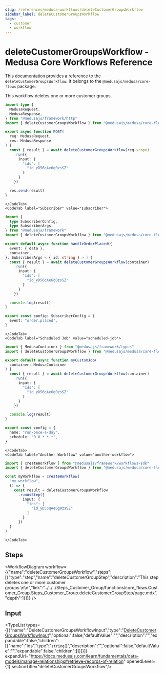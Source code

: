 ```yaml
---
slug: /references/medusa-workflows/deleteCustomerGroupsWorkflow
sidebar_label: deleteCustomerGroupsWorkflow
tags:
  - customer
  - workflow
---
```



# deleteCustomerGroupsWorkflow - Medusa Core Workflows Reference

This documentation provides a reference to the `deleteCustomerGroupsWorkflow`. It belongs to the `@medusajs/medusa/core-flows` package.

This workflow deletes one or more customer groups.

<SourceCodeLink link="https://github.com/medusajs/medusa/blob/1b86c17b7293f3b810c062d78ec6ef563f968366/packages/core/core-flows/src/customer-group/workflows/delete-customer-groups.ts#L10" />

<CodeTabs group="workflow-exection">
    <CodeTab label="API Route" value="api-route">
    
```ts title="src/api/workflow/route.ts"
import type {
  MedusaRequest,
  MedusaResponse,
} from "@medusajs/framework/http"
import { deleteCustomerGroupsWorkflow } from "@medusajs/medusa/core-flows"

export async function POST(
  req: MedusaRequest,
  res: MedusaResponse
) {
  const { result } = await deleteCustomerGroupsWorkflow(req.scope)
    .run({
      input: {
        "ids": [
          "id_yD56qAe6g0zsSZ"
        ]
      }
    })

  res.send(result)
}
```

    </CodeTab>
    <CodeTab label="Subscriber" value="subscriber">
    
```ts title="src/subscribers/order-placed.ts"
import {
  type SubscriberConfig,
  type SubscriberArgs,
} from "@medusajs/framework"
import { deleteCustomerGroupsWorkflow } from "@medusajs/medusa/core-flows"

export default async function handleOrderPlaced({
  event: { data },
  container,
}: SubscriberArgs < { id: string } > ) {
  const { result } = await deleteCustomerGroupsWorkflow(container)
    .run({
      input: {
        "ids": [
          "id_yD56qAe6g0zsSZ"
        ]
      }
    })

  console.log(result)
}

export const config: SubscriberConfig = {
  event: "order.placed",
}
```

    </CodeTab>
    <CodeTab label="Scheduled Job" value="scheduled-job">
    
```ts title="src/jobs/message-daily.ts"
import { MedusaContainer } from "@medusajs/framework/types"
import { deleteCustomerGroupsWorkflow } from "@medusajs/medusa/core-flows"

export default async function myCustomJob(
  container: MedusaContainer
) {
  const { result } = await deleteCustomerGroupsWorkflow(container)
    .run({
      input: {
        "ids": [
          "id_yD56qAe6g0zsSZ"
        ]
      }
    })

  console.log(result)
}

export const config = {
  name: "run-once-a-day",
  schedule: "0 0 * * *",
}
```

    </CodeTab>
    <CodeTab label="Another Workflow" value="another-workflow">
    
```ts title="src/workflows/my-workflow.ts"
import { createWorkflow } from "@medusajs/framework/workflows-sdk"
import { deleteCustomerGroupsWorkflow } from "@medusajs/medusa/core-flows"

const myWorkflow = createWorkflow(
  "my-workflow",
  () => {
    const result = deleteCustomerGroupsWorkflow
      .runAsStep({
        input: {
          "ids": [
            "id_yD56qAe6g0zsSZ"
          ]
        }
      })
  }
)
```

    </CodeTab>
  </CodeTabs>

## Steps

<WorkflowDiagram workflow={{"name":"deleteCustomerGroupsWorkflow","steps":[{"type":"step","name":"deleteCustomerGroupStep","description":"This step deletes one or more customer groups.\n\n","link":"../../../Steps_Customer_Group/functions/core_flows.Customer_Group.Steps_Customer_Group.deleteCustomerGroupStep/page.mdx","depth":1}]}} />

## Input

<TypeList types={[{"name":"DeleteCustomerGroupsWorkflowInput","type":"[DeleteCustomerGroupsWorkflowInput](../../../../types/core_flows.DeleteCustomerGroupsWorkflowInput/page.mdx)","optional":false,"defaultValue":"","description":"","expandable":false,"children":[{"name":"ids","type":"`string`[]","description":"","optional":false,"defaultValue":"","expandable":false,"children":[]}]}]} expandUrl="https://docs.medusajs.com/learn/fundamentals/data-models/manage-relationships#retrieve-records-of-relation" openedLevel={1} sectionTitle="deleteCustomerGroupsWorkflow"/>
